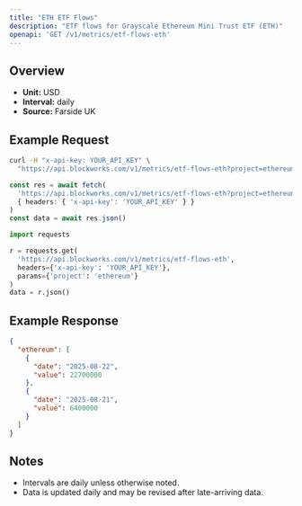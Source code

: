 ```yaml
---
title: "ETH ETF Flows"
description: "ETF flows for Grayscale Ethereum Mini Trust ETF (ETH)"
openapi: 'GET /v1/metrics/etf-flows-eth'
---
```


## Overview

- **Unit:** USD
- **Interval:** daily
- **Source:** Farside UK

## Example Request

<CodeGroup>

```bash cURL
curl -H "x-api-key: YOUR_API_KEY" \
  "https://api.blockworks.com/v1/metrics/etf-flows-eth?project=ethereum"
```

```typescript TypeScript
const res = await fetch(
  'https://api.blockworks.com/v1/metrics/etf-flows-eth?project=ethereum',
  { headers: { 'x-api-key': 'YOUR_API_KEY' } }
)
const data = await res.json()
```

```python Python
import requests

r = requests.get(
  'https://api.blockworks.com/v1/metrics/etf-flows-eth',
  headers={'x-api-key': 'YOUR_API_KEY'},
  params={'project': 'ethereum'}
)
data = r.json()
```

</CodeGroup>

## Example Response

```json
{
  "ethereum": [
    {
      "date": "2025-08-22",
      "value": 22700000
    },
    {
      "date": "2025-08-21",
      "value": 6400000
    }
  ]
}
```

## Notes
- Intervals are daily unless otherwise noted.
- Data is updated daily and may be revised after late-arriving data.
